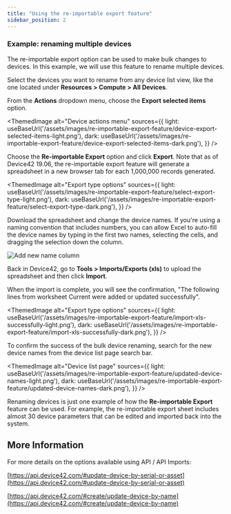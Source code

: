 ```yaml
---
title: "Using the re-importable export feature"
sidebar_position: 2
---
```



### Example: renaming multiple devices

The re-importable export option can be used to make bulk changes to devices. In this example, we will use this feature to rename multiple devices.

Select the devices you want to rename from any device list view, like the one located under **Resources > Compute > All Devices**.

From the **Actions** dropdown menu, choose the **Export selected items** option.

<ThemedImage
  alt="Device actions menu"
  sources={{
    light: useBaseUrl('/assets/images/re-importable-export-feature/device-export-selected-items-light.png'),
    dark: useBaseUrl('/assets/images/re-importable-export-feature/device-export-selected-items-dark.png'),
  }}
/>

Choose the **Re-importable Export** option and click **Export**. Note that as of Device42 19.06, the re-importable export feature will generate a spreadsheet in a new browser tab for each 1,000,000 records generated.

<ThemedImage
  alt="Export type options"
  sources={{
    light: useBaseUrl('/assets/images/re-importable-export-feature/select-export-type-light.png'),
    dark: useBaseUrl('/assets/images/re-importable-export-feature/select-export-type-dark.png'),
  }}
/>

Download the spreadsheet and change the device names. If you're using a naming convention that includes numbers, you can allow Excel to auto-fill the device names by typing in the first two names, selecting the cells, and dragging the selection down the column. 

![Add new name column](/assets/images/re-importable-export-feature/excel-new-name.png)

Back in Device42, go to **Tools > Imports/Exports (xls)** to upload the spreadsheet and then click **Import**.

When the import is complete, you will see the confirmation, "The following lines from worksheet Current were added or updated successfully".

<ThemedImage
  alt="Export type options"
  sources={{
    light: useBaseUrl('/assets/images/re-importable-export-feature/import-xls-successfully-light.png'),
    dark: useBaseUrl('/assets/images/re-importable-export-feature/import-xls-successfully-dark.png'),
  }}
/>

To confirm the success of the bulk device renaming, search for the new device names from the device list page search bar.

<ThemedImage
  alt="Device list page"
  sources={{
    light: useBaseUrl('/assets/images/re-importable-export-feature/updated-device-names-light.png'),
    dark: useBaseUrl('/assets/images/re-importable-export-feature/updated-device-names-dark.png'),
  }}
/>

Renaming devices is just one example of how the **Re-importable Export** feature can be used. For example, the re-importable export sheet includes almost 30 device parameters that can be edited and imported back into the system.

## More Information

For more details on the options available using API / API Imports:

[https://api.device42.com/#update-device-by-serial-or-asset](https://api.device42.com/#update-device-by-serial-or-asset)

[https://api.device42.com/#create/update-device-by-name](https://api.device42.com/#create/update-device-by-name)